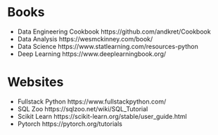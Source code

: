 # Books 

- Data Engineering Cookbook https://github.com/andkret/Cookbook
- Data Analysis https://wesmckinney.com/book/
- Data Science https://www.statlearning.com/resources-python
- Deep Learning https://www.deeplearningbook.org/

# Websites
- Fullstack Python https://www.fullstackpython.com/
- SQL Zoo https://sqlzoo.net/wiki/SQL_Tutorial
- Scikit Learn https://scikit-learn.org/stable/user_guide.html
- Pytorch https://pytorch.org/tutorials
